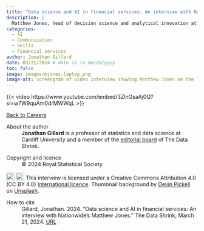 ```yaml
---
title: "Data science and AI in financial services: An interview with Nationwide's Matthew Jones"
description: |
  Matthew Jones, head of decision science and analytical innovation at building society Nationwide, talks career path, data science tools and skills, and the role of AI in financial services.    
categories:
  - AI
  - Communication
  - Skills
  - Financial services
author: Jonathan Gillard
date: 03/21/2024 # date is in mm/dd/yyyy
toc: false
image: images/mjones-laptop.png
image-alt: Screengrab of video interview showing Matthew Jones on the left and Jonathan Gillard on the right. Screengrab is overlaid on a laptop background.
---
```


{{< video https://www.youtube.com/embed/3ZlnGsaAj0Q?si=w7W9quAm0drMWWqL >}}

::: {.g-col-12 .g-col-sm-6}
::: {.nav-btn}
[Back to Careers](/careers/index.qmd)
:::
:::

::: further-info
::: grid
::: {.g-col-12 .g-col-md-12}
About the author
:   **Jonathan Gillard** is a professor of statistics and data science at Cardiff University and a member of the [editorial board](https://realworlddatascience.net/viewpoints/editors-blog/posts/2022/10/18/meet-the-team.html) of The Data Shrink.
:::
::: {.g-col-12 .g-col-md-6}
Copyright and licence
:   © 2024 Royal Statistical Society

<a href="http://creativecommons.org/licenses/by/4.0/?ref=chooser-v1" target="_blank" rel="license noopener noreferrer" style="display:inline-block;"> <img src="https://mirrors.creativecommons.org/presskit/icons/cc.svg?ref=chooser-v1" style="height:22px!important;vertical-align:text-bottom;"/><img src="https://mirrors.creativecommons.org/presskit/icons/by.svg?ref=chooser-v1" style="height:22px!important;margin-left:3px;vertical-align:text-bottom;"/></a> This interview is licensed under a Creative Commons Attribution 4.0 (CC BY 4.0) <a href="http://creativecommons.org/licenses/by/4.0/?ref=chooser-v1" target="_blank" rel="license noopener noreferrer" style="display:inline-block;"> International licence</a>. Thumbnail background by <a href="https://unsplash.com/@nextiva?utm_content=creditCopyText&utm_medium=referral&utm_source=unsplash">Devin Pickell</a> on <a href="https://unsplash.com/photos/black-and-gray-laptop-computer-p0UwQ-Wd8TM?utm_content=creditCopyText&utm_medium=referral&utm_source=unsplash">Unsplash</a>.

:::
::: {.g-col-12 .g-col-md-6}
How to cite
:   Gillard, Jonathan. 2024. "Data science and AI in financial services: An interview with Nationwide's Matthew Jones." The Data Shrink, March 21, 2024. [URL](https://realworlddatascience.net/careers/posts/2024/03/21/mjones-interview.html)
:::
:::
:::